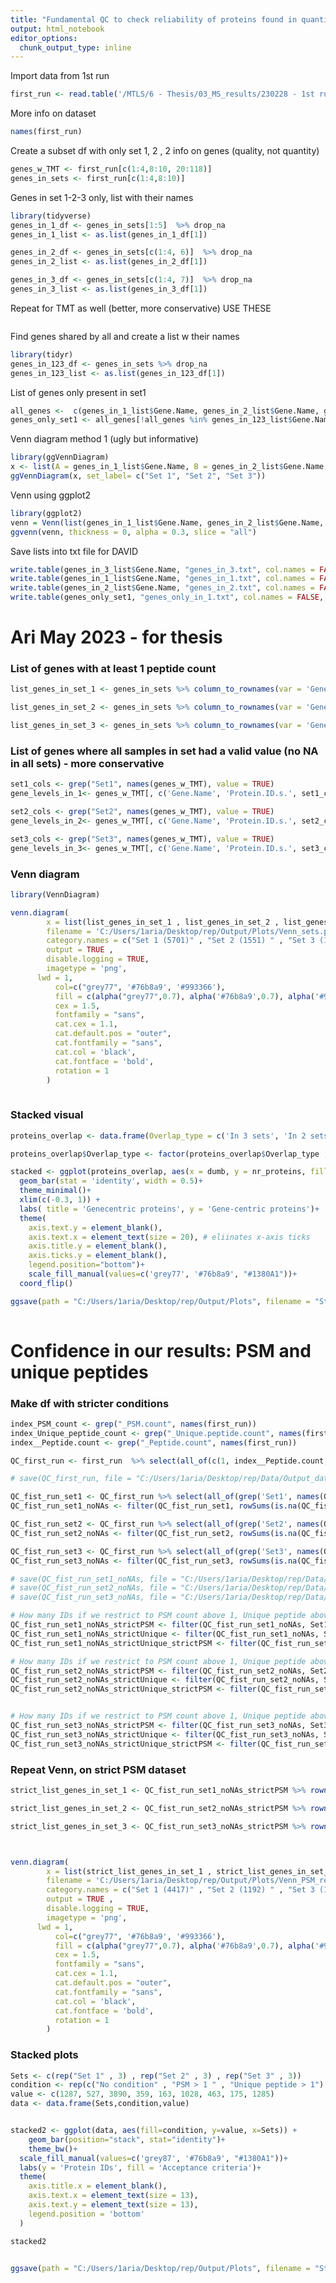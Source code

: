 ```yaml
---
title: "Fundamental QC to check reliability of proteins found in quantitative MS"
output: html_notebook
editor_options: 
  chunk_output_type: inline
---
```


Import data from 1st run 
```r
first_run <- read.table('/MTLS/6 - Thesis/03_MS_results/230228 - 1st run/genes_table.txt', sep = '\t', header = TRUE, quote="", fill=FALSE )
```

More info on dataset
```r
names(first_run)
```

Create a subset df with only set 1, 2 , 2 info on genes (quality, not quantity)
```r
genes_w_TMT <- first_run[c(1:4,8:10, 20:118)]
genes_in_sets <- first_run[c(1:4,8:10)]
```


Genes in set 1-2-3 only, list with their names
```r
library(tidyverse)
genes_in_1_df <- genes_in_sets[1:5]  %>% drop_na
genes_in_1_list <- as.list(genes_in_1_df[1])

genes_in_2_df <- genes_in_sets[c(1:4, 6)]  %>% drop_na
genes_in_2_list <- as.list(genes_in_2_df[1])

genes_in_3_df <- genes_in_sets[c(1:4, 7)]  %>% drop_na
genes_in_3_list <- as.list(genes_in_3_df[1])

```
Repeat for TMT as well (better, more conservative) USE THESE
```r

```


Find genes shared by all and create a list w their names
```r
library(tidyr)
genes_in_123_df <- genes_in_sets %>% drop_na
genes_in_123_list <- as.list(genes_in_123_df[1])
```

List of genes only present in set1

```r

all_genes <-  c(genes_in_1_list$Gene.Name, genes_in_2_list$Gene.Name, genes_in_3_list$Gene.Name) %>% unique()
genes_only_set1 <- all_genes[!all_genes %in% genes_in_123_list$Gene.Name]   # it's a list
```


Venn diagram method 1 (ugly but informative)
```r
library(ggVennDiagram)
x <- list(A = genes_in_1_list$Gene.Name, B = genes_in_2_list$Gene.Name, C = genes_in_3_list$Gene.Name)
ggVennDiagram(x, set_label= c("Set 1", "Set 2", "Set 3"))
```

Venn using ggplot2
```r
library(ggplot2)
venn = Venn(list(genes_in_1_list$Gene.Name, genes_in_2_list$Gene.Name, genes_in_3_list$Gene.Name))
ggvenn(venn, thickness = 0, alpha = 0.3, slice = "all")

```

Save lists into txt file for DAVID
```r

write.table(genes_in_3_list$Gene.Name, "genes_in_3.txt", col.names = FALSE, row.names = FALSE, quote = FALSE)
write.table(genes_in_1_list$Gene.Name, "genes_in_1.txt", col.names = FALSE, row.names = FALSE, quote = FALSE)
write.table(genes_in_2_list$Gene.Name, "genes_in_2.txt", col.names = FALSE, row.names = FALSE, quote = FALSE)
write.table(genes_only_set1, "genes_only_in_1.txt", col.names = FALSE, row.names = FALSE, quote = FALSE)
```

# Ari May 2023 - for thesis
### List of genes with at least 1 peptide count
```r
list_genes_in_set_1 <- genes_in_sets %>% column_to_rownames(var = 'Gene.Name') %>% select(Set1_Peptide.count) %>% na.omit() %>% rownames() %>% as.list.data.frame()  %>% unlist()   #5701, as report says! (gene-centric report)

list_genes_in_set_2 <- genes_in_sets %>% column_to_rownames(var = 'Gene.Name') %>% select(Set2_Peptide.count) %>% na.omit() %>% rownames() %>% as.list.data.frame() %>% unlist()    #1551, Report says 1549

list_genes_in_set_3 <- genes_in_sets %>% column_to_rownames(var = 'Gene.Name') %>% select(Set3_Peptide.count) %>% na.omit() %>% rownames() %>% as.list.data.frame()  %>% unlist()  #1923, report says 1921

```

### List of genes where all samples in set had a valid value (no NA in all sets) - more conservative
```r
set1_cols <- grep("Set1", names(genes_w_TMT), value = TRUE)
gene_levels_in_1<- genes_w_TMT[, c('Gene.Name', 'Protein.ID.s.', set1_cols)]  %>% drop_na   # 5696

set2_cols <- grep("Set2", names(genes_w_TMT), value = TRUE)
gene_levels_in_2<- genes_w_TMT[, c('Gene.Name', 'Protein.ID.s.', set2_cols)]  %>% drop_na  # 1544

set3_cols <- grep("Set3", names(genes_w_TMT), value = TRUE)
gene_levels_in_3<- genes_w_TMT[, c('Gene.Name', 'Protein.ID.s.', set3_cols)]  %>% drop_na   # 1916
```


### Venn diagram
```r
library(VennDiagram)

venn.diagram(
        x = list(list_genes_in_set_1 , list_genes_in_set_2 , list_genes_in_set_3),
        filename = 'C:/Users/1aria/Desktop/rep/Output/Plots/Venn_sets.png',
        category.names = c("Set 1 (5701)" , "Set 2 (1551) " , "Set 3 (1923)"),
        output = TRUE ,
        disable.logging = TRUE,
        imagetype = 'png',
      lwd = 1,
          col=c("grey77", '#76b8a9', '#993366'),
          fill = c(alpha("grey77",0.7), alpha('#76b8a9',0.7), alpha('#993366',0.7)),
          cex = 1.5,
          fontfamily = "sans",
          cat.cex = 1.1,
          cat.default.pos = "outer",
          cat.fontfamily = "sans",
          cat.col = 'black',
          cat.fontface = 'bold',
          rotation = 1
        )
        

```

### Stacked visual
```r
proteins_overlap <- data.frame(Overlap_type = c('In 3 sets', 'In 2 sets', 'In 1 set'), nr_proteins = c(1299, 491, 4296), dumb= c(0, 0, 0))

proteins_overlap$Overlap_type <- factor(proteins_overlap$Overlap_type , levels = c("In 1 set", "In 2 sets", "In 3 sets"))

stacked <- ggplot(proteins_overlap, aes(x = dumb, y = nr_proteins, fill = Overlap_type)) + 
  geom_bar(stat = 'identity', width = 0.5)+
  theme_minimal()+
  xlim(c(-0.3, 1)) +
  labs( title = 'Genecentric proteins', y = 'Gene-centric proteins')+
  theme(
    axis.text.y = element_blank(), 
    axis.text.x = element_text(size = 20), # eliinates x-axis ticks 
    axis.title.y = element_blank(),
    axis.ticks.y = element_blank(),
    legend.position="bottom")+
    scale_fill_manual(values=c('grey77', '#76b8a9', "#1380A1"))+
  coord_flip()

ggsave(path = "C:/Users/1aria/Desktop/rep/Output/Plots", filename = "Stacked_barchar_protein_overlap.png", stacked, dpi = 300)
  
```
# Confidence in our results: PSM and unique peptides

### Make df with stricter conditions
```r
index_PSM_count <- grep("_PSM.count", names(first_run))
index_Unique_peptide_count <- grep("_Unique.peptide.count", names(first_run))
index__Peptide.count <- grep("_Peptide.count", names(first_run))

QC_first_run <- first_run  %>% select(all_of(c(1, index__Peptide.count, index_PSM_count, index_Unique_peptide_count))) %>% column_to_rownames(var= 'Gene.Name')

# save(QC_first_run, file = "C:/Users/1aria/Desktop/rep/Data/Output_data/QC_first_run.Rda")

QC_fist_run_set1 <- QC_first_run %>% select(all_of(grep('Set1', names(QC_first_run))))
QC_fist_run_set1_noNAs <- filter(QC_fist_run_set1, rowSums(is.na(QC_fist_run_set1 )) != ncol(QC_fist_run_set1))  # 5701 IDs

QC_fist_run_set2 <- QC_first_run %>% select(all_of(grep('Set2', names(QC_first_run))))
QC_fist_run_set2_noNAs <- filter(QC_fist_run_set2, rowSums(is.na(QC_fist_run_set2)) != ncol(QC_fist_run_set2))  # 1551 IDs

QC_fist_run_set3 <- QC_first_run %>% select(all_of(grep('Set3', names(QC_first_run))))
QC_fist_run_set3_noNAs <- filter(QC_fist_run_set3, rowSums(is.na(QC_fist_run_set3)) != ncol(QC_fist_run_set3))   # 1923 IDs 

# save(QC_fist_run_set1_noNAs, file = "C:/Users/1aria/Desktop/rep/Data/Output_data/QC_first_run_set1_noNAs.Rda")
# save(QC_fist_run_set2_noNAs, file = "C:/Users/1aria/Desktop/rep/Data/Output_data/QC_first_run_set2_noNAs.Rda")
# save(QC_fist_run_set3_noNAs, file = "C:/Users/1aria/Desktop/rep/Data/Output_data/QC_first_run_set3_noNAs.Rda")

# How many IDs if we restrict to PSM count above 1, Unique peptide above 1, and both? - SET1 (5701)
QC_fist_run_set1_noNAs_strictPSM <- filter(QC_fist_run_set1_noNAs, Set1_PSM.count > 1) # 4417
QC_fist_run_set1_noNAs_strictUnique <- filter(QC_fist_run_set1_noNAs, Set1_Unique.peptide.count > 1) # 3890
QC_fist_run_set1_noNAs_strictUnique_strictPSM <- filter(QC_fist_run_set1_noNAs, Set1_Unique.peptide.count > 1, Set1_PSM.count > 1 ) # 3890

# How many IDs if we restrict to PSM count above 1, Unique peptide above 1, and both? - SET2 (1551)
QC_fist_run_set2_noNAs_strictPSM <- filter(QC_fist_run_set2_noNAs, Set2_PSM.count > 1) # 1192
QC_fist_run_set2_noNAs_strictUnique <- filter(QC_fist_run_set2_noNAs, Set2_Unique.peptide.count > 1) # 1028
QC_fist_run_set2_noNAs_strictUnique_strictPSM <- filter(QC_fist_run_set2_noNAs, Set2_Unique.peptide.count > 1, Set2_PSM.count > 1 ) # 1028


# How many IDs if we restrict to PSM count above 1, Unique peptide above 1, and both? - SET3 (1923)
QC_fist_run_set3_noNAs_strictPSM <- filter(QC_fist_run_set3_noNAs, Set3_PSM.count > 1) # 1460
QC_fist_run_set3_noNAs_strictUnique <- filter(QC_fist_run_set3_noNAs, Set3_Unique.peptide.count > 1) # 1285
QC_fist_run_set3_noNAs_strictUnique_strictPSM <- filter(QC_fist_run_set3_noNAs, Set3_Unique.peptide.count > 1, Set3_PSM.count > 1 ) # 1285

```

### Repeat Venn, on strict PSM dataset
```r
strict_list_genes_in_set_1 <- QC_fist_run_set1_noNAs_strictPSM %>% rownames() %>% as.list.data.frame()  %>% unlist() # 4417

strict_list_genes_in_set_2 <- QC_fist_run_set2_noNAs_strictPSM %>% rownames() %>% as.list.data.frame()  %>% unlist()  # 1192 

strict_list_genes_in_set_3 <- QC_fist_run_set3_noNAs_strictPSM %>% rownames() %>% as.list.data.frame()  %>% unlist()  # 1460



venn.diagram(
        x = list(strict_list_genes_in_set_1 , strict_list_genes_in_set_2 , strict_list_genes_in_set_3),
        filename = 'C:/Users/1aria/Desktop/rep/Output/Plots/Venn_PSM_restricted_sets.png',
        category.names = c("Set 1 (4417)" , "Set 2 (1192) " , "Set 3 (1460)"),
        output = TRUE ,
        disable.logging = TRUE,
        imagetype = 'png',
      lwd = 1,
          col=c("grey77", '#76b8a9', '#993366'),
          fill = c(alpha("grey77",0.7), alpha('#76b8a9',0.7), alpha('#993366',0.7)),
          cex = 1.5,
          fontfamily = "sans",
          cat.cex = 1.1,
          cat.default.pos = "outer",
          cat.fontfamily = "sans",
          cat.col = 'black',
          cat.fontface = 'bold',
          rotation = 1
        )
``` 

### Stacked plots
```r

Sets <- c(rep("Set 1" , 3) , rep("Set 2" , 3) , rep("Set 3" , 3))
condition <- rep(c("No condition" , "PSM > 1 " , "Unique peptide > 1") , 3)
value <- c(1287, 527, 3890, 359, 163, 1028, 463, 175, 1285)
data <- data.frame(Sets,condition,value)


stacked2 <- ggplot(data, aes(fill=condition, y=value, x=Sets)) + 
    geom_bar(position="stack", stat="identity")+
    theme_bw()+
  scale_fill_manual(values=c('grey87', '#76b8a9', "#1380A1"))+
  labs(y = 'Protein IDs', fill = 'Acceptance criteria')+
  theme(
    axis.title.x = element_blank(),
    axis.text.x = element_text(size = 13),
    axis.text.y = element_text(size = 13),
    legend.position = 'bottom'
  )

stacked2


ggsave(path = "C:/Users/1aria/Desktop/rep/Output/Plots", filename = "Stacked_barchart_difference_acceptance_criteria.png", stacked2, dpi = 300)
```


